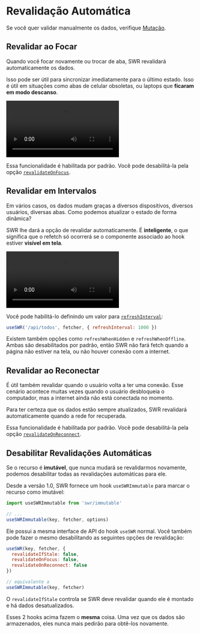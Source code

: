 
# Revalidação Automática

<Callout>
  Se você quer validar manualmente os dados, verifique <Link href="/docs/mutation"><a href="/docs/mutation">Mutação</a></Link>.
</Callout>

## Revalidar ao Focar

Quando você focar novamente ou trocar de aba, SWR revalidará automaticamente os dados.

Isso pode ser útil para sincronizar imediatamente para o último estado. Isso é útil em situações como abas de celular obsoletas, ou laptops que **ficaram em modo descanso**.

<Bleed>
  <Video
    src="https://raw.githubusercontent.com/vercel/swr-site/master/.github/videos/focus-revalidate.mp4"
    caption="Video: usando revalidação de foco para sincronizar automaticamente o estado de login entre páginas."
    ratio={307/768}
  />    
</Bleed>

Essa funcionalidade é habilitada por padrão. Você pode desabilitá-la pela opção [`revalidateOnFocus`](/docs/options).

## Revalidar em Intervalos

Em vários casos, os dados mudam graças a diversos dispositivos, diversos usuários, diversas abas. Como podemos atualizar o estado de forma dinâmica?

SWR lhe dará a opção de revalidar automaticamente. É **inteligente**, o que significa que o refetch só ocorrerá se o componente associado ao hook estiver **visível em tela**.

<Bleed>
  <Video
    src="https://raw.githubusercontent.com/vercel/swr-site/master/.github/videos/refetch-interval.mp4"
    caption="Video: quando um usuário realiza uma mudança, ambas sessões irão eventualmente renderizar os mesmos dados."
    ratio={307/768}
  />
</Bleed>

Você pode habilitá-lo definindo um valor para [`refreshInterval`](/docs/options):

```js
useSWR('/api/todos', fetcher, { refreshInterval: 1000 })
```

Existem também opções como `refreshWhenHidden` e `refreshWhenOffline`. Ambas são desabilitados por padrão, então SWR não fará fetch quando a página não estiver na tela, ou não houver conexão com a internet.

## Revalidar ao Reconectar

É útil também revalidar quando o usuário volta a ter uma conexão. Esse cenário acontece muitas vezes quando o usuário desbloqueia o computador, mas a internet ainda não está conectada no momento.

Para ter certeza que os dados estão sempre atualizados, SWR revalidará automaticamente quando a rede for recuperada.

Essa funcionalidade é habilitada por padrão. Você pode desabilitá-la pela opção [`revalidateOnReconnect`](/docs/options).

## Desabilitar Revalidações Automáticas

Se o recurso é **imutável**, que nunca mudará se revalidarmos novamente, podemos desabilitar todas as revalidações automáticas para ele.

Desde a versão 1.0, SWR fornece um hook `useSWRImmutable` para marcar o recurso como imutável:

```js
import useSWRImmutable from 'swr/immutable'

// ...
useSWRImmutable(key, fetcher, options)
```

Ele possui a mesma interface de API do hook `useSWR` normal. Você também pode fazer o mesmo desabilitando as seguintes opções de revalidação:

```js
useSWR(key, fetcher, {
  revalidateIfStale: false,
  revalidateOnFocus: false,
  revalidateOnReconnect: false
})

// equivalente a
useSWRImmutable(key, fetcher)
```

O `revalidateIfStale` controla se SWR deve revalidar quando ele é montado e há dados desatualizados.

Esses 2 hooks acima fazem o **mesma** coisa. Uma vez que os dados são armazenados, eles nunca mais pedirão para obtê-los novamente.
